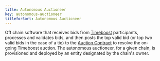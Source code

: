 ```yaml
---
title: Autonomous Auctioneer
key: autonomous-auctioneer
titleforSort: Autonomous Auctioneer
---
```


Off chain software that receives bids from [Timeboost](/intro/glossary#timeboost) participants, processes and validates bids, and then posts the top valid bid (or top two valid bids in the case of a tie) to the [Auction Contract](/intro/glossary#auction-contract) to resolve the on-going Timeboost auction. The autonomous auctioneer, for a given chain, is provisioned and deployed by an entity designated by the chain's owner.
